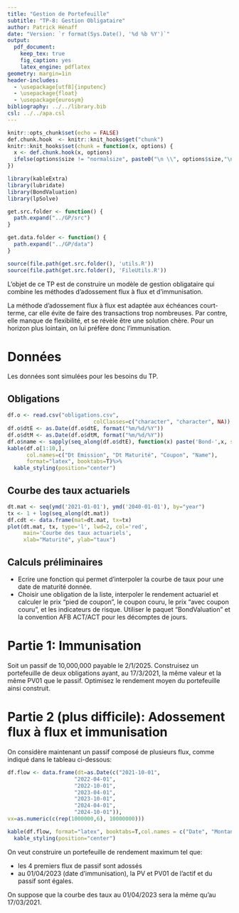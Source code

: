 ```yaml
---
title: "Gestion de Portefeuille"
subtitle: "TP-8: Gestion Obligataire"
author: Patrick Hénaff
date: "Version: `r format(Sys.Date(), '%d %b %Y')`"
output:
  pdf_document:
    keep_tex: true
    fig_caption: yes
    latex_engine: pdflatex
geometry: margin=1in
header-includes:
  - \usepackage[utf8]{inputenc}
  - \usepackage{float}
  - \usepackage{eurosym}
bibliography: ../../library.bib
csl: ../../apa.csl
---
```


```r
knitr::opts_chunk$set(echo = FALSE)
def.chunk.hook  <- knitr::knit_hooks$get("chunk")
knitr::knit_hooks$set(chunk = function(x, options) {
  x <- def.chunk.hook(x, options)
  ifelse(options$size != "normalsize", paste0("\n \\", options$size,"\n\n", x, "\n\n \\normalsize"), x)
})
```

```r
library(kableExtra)
library(lubridate)
library(BondValuation)
library(lpSolve)

get.src.folder <- function() {
  path.expand("../GP/src")
}

get.data.folder <- function() {
  path.expand("../GP/data")
}

source(file.path(get.src.folder(), 'utils.R'))
source(file.path(get.src.folder(), 'FileUtils.R'))
```

L'objet de ce TP est de construire un modèle de gestion obligataire qui combine les méthodes d'adossement flux à flux et d'immunisation.

La méthode d'adossement flux à flux est adaptée aux échéances court-terme, car elle évite de faire des transactions trop nombreuses. Par contre, elle manque de flexibilité, et se révèle être une solution chère. Pour un horizon plus lointain, on lui préfère donc l'immunisation.

# Données

Les données sont simulées pour les besoins du TP.

## Obligations

```r
df.o <- read.csv("obligations.csv",
                           colClasses=c("character", "character", NA))
df.o$dtE <- as.Date(df.o$dtE, format("%m/%d/%Y"))
df.o$dtM <- as.Date(df.o$dtM, format("%m/%d/%Y"))
df.o$name <- sapply(seq_along(df.o$dtE), function(x) paste('Bond-',x, sep=''))
kable(df.o[1:10,],
      col.names=c("Dt Emission", "Dt Maturité", "Coupon", "Name"),
      format="latex", booktabs=T)%>%
  kable_styling(position="center")

```

## Courbe des taux actuariels

```r
dt.mat <- seq(ymd('2021-01-01'), ymd('2040-01-01'), by="year")
tx <- 1 + log(seq_along(dt.mat))
df.cdt <- data.frame(mat=dt.mat, tx=tx)
plot(dt.mat, tx, type='l', lwd=2, col='red',
     main='Courbe des taux actuariels',
     xlab="Maturité", ylab="taux")
```

## Calculs préliminaires

+ Ecrire une fonction qui permet d'interpoler la courbe de taux pour une date de maturité donnée.
+ Choisir une obligation de la liste, interpoler le rendement actuariel et calculer le prix "pied de coupon", le coupon couru, le prix "avec coupon couru", et les indicateurs de risque. Utiliser le paquet "BondValuation" et la convention AFB ACT/ACT pour les décomptes de jours.


# Partie 1: Immunisation

Soit un passif de 10,000,000\euro\ payable le 2/1/2025. Construisez un portefeuille de deux obligations ayant, au 17/3/2021, la même valeur et la même PV01 que le passif. Optimisez le rendement moyen du portefeuille ainsi construit.


# Partie 2 (plus difficile): Adossement flux à flux et immunisation

On considère maintenant un passif composé de plusieurs flux, comme indiqué dans le tableau ci-dessous:

```r
df.flow <- data.frame(dt=as.Date(c("2021-10-01",
                     "2022-04-01",
                     "2022-10-01",
                     "2023-04-01",
                     "2023-10-01",
                     "2024-04-01",
                     "2024-10-01")),
vx=as.numeric(c(rep(1000000,6), 10000000)))

kable(df.flow, format="latex", booktabs=T,col.names = c("Date", "Montant"), format.args=list(big.mark=",", booktabs=T))%>%
  kable_styling(position="center")

```

On veut construire un portefeuille de rendement maximum tel que:

+ les 4 premiers flux de passif sont adossés
+ au 01/04/2023 (date d'immunisation), la PV et PV01 de l'actif et du passif sont égales.

On suppose que la courbe des taux au 01/04/2023 sera la même qu'au 17/03/2021.



